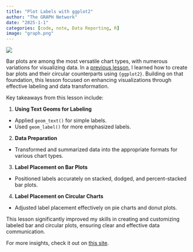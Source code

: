 ```yaml
---
title: "Plot Labels with ggplot2"
author: "The GRAPH Network"
date: "2025-1-1"
categories: [code, note, Data Reporting, R]
image: "graph.png"
---
```


![](graph.png)

Bar plots are among the most versatile chart types, with numerous variations for visualizing data. In a [previous lesson](https://lawaloa.github.io/Bar_chart/){target="_blank"}, I learned how to create bar plots and their circular counterparts using `{ggplot2}`. Building on that foundation, this lesson focused on enhancing visualizations through effective labeling and data transformation.

Key takeaways from this lesson include:

1. **Using Text Geoms for Labeling**
- Applied `geom_text()` for simple labels.
- Used `geom_label()` for more emphasized labels.

2. **Data Preparation**
- Transformed and summarized data into the appropriate formats for various chart types.

3. **Label Placement on Bar Plots**
- Positioned labels accurately on stacked, dodged, and percent-stacked bar plots.

4. **Label Placement on Circular Charts**
- Adjusted label placement effectively on pie charts and donut plots.

This lesson significantly improved my skills in creating and customizing labeled bar and circular plots, ensuring clear and effective data communication.

For more insights, check it out on [this site](https://lawaloa.github.io/Plot_Label/){target="_blank"}.
